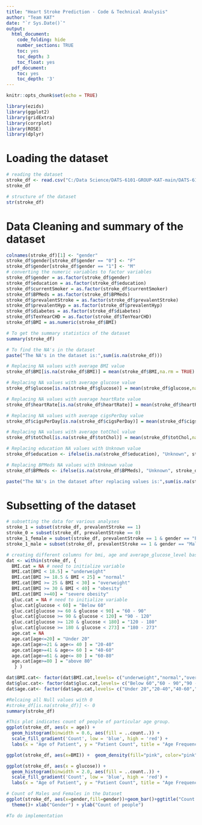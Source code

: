 ---
title: "Heart Stroke Prediction - Code & Technical Analysis"
author: "Team KAT"
date: "`r Sys.Date()`"
output:
  html_document:
    code_folding: hide
    number_sections: TRUE
    toc: yes
    toc_depth: 3
    toc_float: yes
  pdf_document:
    toc: yes
    toc_depth: '3'
---
```{r setup, include=FALSE}
knitr::opts_chunk$set(echo = TRUE)
```

```{r basic_libraries, include=FALSE}
library(ezids)
library(ggplot2)
library(gridExtra)
library(corrplot)
library(ROSE)
library(dplyr)

```
# Loading the dataset
```{r load_csv, include=TRUE, echo=TRUE}
# reading the dataset
stroke_df <- read.csv("C:/Data Science/DATS-6101-GROUP-KAT-main/DATS-6101-GROUP-KAT-main/DataSet/framingham.csv", header = TRUE)
stroke_df
```

```{r desc, include=TRUE, echo=TRUE}
# structure of the dataset
str(stroke_df)
```
# Data Cleaning and summary of the dataset
```{r data_cleaning, include=TRUE, echo=TRUE}

colnames(stroke_df)[1] <- "gender"
stroke_df$gender[stroke_df$gender == "0"] <- "F"
stroke_df$gender[stroke_df$gender == "1"] <- "M"
# converting the numeric variables to factor variables
stroke_df$gender = as.factor(stroke_df$gender)
stroke_df$education = as.factor(stroke_df$education)
stroke_df$currentSmoker = as.factor(stroke_df$currentSmoker)
stroke_df$BPMeds = as.factor(stroke_df$BPMeds)
stroke_df$prevalentStroke = as.factor(stroke_df$prevalentStroke)
stroke_df$prevalentHyp = as.factor(stroke_df$prevalentHyp)
stroke_df$diabetes = as.factor(stroke_df$diabetes)
stroke_df$TenYearCHD = as.factor(stroke_df$TenYearCHD)
stroke_df$BMI = as.numeric(stroke_df$BMI)

# To get the summary statistics of the dataset
summary(stroke_df)

```


```{r find_na_fix, include=TRUE, echo=TRUE}
# To find the NA's in the dataset
paste("The NA's in the dataset is:",sum(is.na(stroke_df)))

```

```{r na_fix, include=TRUE, echo=TRUE}

# Replacing NA values with average BMI value
stroke_df$BMI[is.na(stroke_df$BMI)] = mean(stroke_df$BMI,na.rm = TRUE)

# Replacing NA values with average glucose value
stroke_df$glucose[is.na(stroke_df$glucose)] = mean(stroke_df$glucose,na.rm = TRUE)

# Replacing NA values with average heartRate value
stroke_df$heartRate[is.na(stroke_df$heartRate)] = mean(stroke_df$heartRate,na.rm = TRUE)

# Replacing NA values with average cigsPerDay value
stroke_df$cigsPerDay[is.na(stroke_df$cigsPerDay)] = mean(stroke_df$cigsPerDay,na.rm = TRUE)

# Replacing NA values with average totChol value
stroke_df$totChol[is.na(stroke_df$totChol)] = mean(stroke_df$totChol,na.rm = TRUE)

# Replacing education NA values with Unknown value
stroke_df$education <- ifelse(is.na(stroke_df$education), "Unknown", stroke_df$education)

# Replacing BPMeds NA values with Unknown value
stroke_df$BPMeds <- ifelse(is.na(stroke_df$BPMeds), "Unknown", stroke_df$BPMeds)

paste("The NA's in the dataset after replacing values is:",sum(is.na(stroke_df)))
```
# Subsetting of the dataset
```{r subsets, include=TRUE, echo=TRUE}
# subsetting the data for various analyses 
stroke_1 = subset(stroke_df, prevalentStroke == 1)
stroke_0 = subset(stroke_df, prevalentStroke == 0)
stroke_1_female = subset(stroke_df, prevalentStroke == 1 & gender == "Female")
stroke_1_male = subset(stroke_df, prevalentStroke == 1 & gender == "Male")

# creating different columns for bmi, age and average_glucose_level based on different bucketing for each variables
dat <- within(stroke_df, {   
  BMI.cat = NA # need to initialize variable
  BMI.cat[BMI < 18.5] = "underweight"
  BMI.cat[BMI >= 18.5 & BMI < 25] = "normal"
  BMI.cat[BMI >= 25 & BMI < 30] = "overweight"
  BMI.cat[BMI >= 30 & BMI < 40] = "obesity"
  BMI.cat[BMI >=40] = "severe obesity" 
  gluc.cat = NA # need to initialize variable
  gluc.cat[glucose < 60] = "Below 60"
  gluc.cat[glucose >= 60 & glucose < 90] = "60 - 90"
  gluc.cat[glucose >= 90 & glucose < 120] = "90 - 120"
  gluc.cat[glucose >= 120 & glucose < 180] = "120 - 180"
  gluc.cat[glucose >= 180 & glucose < 273] = "180 - 273"
  age.cat = NA
  age.cat[age<=20] = "Under 20"
  age.cat[age>=21 & age<= 40 ] = "20-40"
  age.cat[age>=41 & age<= 60 ] = "40-60"
  age.cat[age>=61 & age<= 80 ] = "60-80"
  age.cat[age>=80 ] = "above 80"
   } )

dat$BMI.cat<- factor(dat$BMI.cat,levels= c("underweight","normal","overweight","obesity","severe obesity" ))
dat$gluc.cat<- factor(dat$gluc.cat,levels= c("Below 60","60 - 90","90 - 120","120 - 180","180 - 273" ))
dat$age.cat<- factor(dat$age.cat,levels= c("Under 20","20-40","40-60","60-80","above 80"))
```

```{r}
#Relcaing all Null values with 0
#stroke_df[is.na(stroke_df)] <- 0
summary(stroke_df)
```



```{r}
#This plot indicates count of people of particular age group. 
ggplot(stroke_df, aes(x = age)) + 
  geom_histogram(binwidth = 0.6, aes(fill = ..count..)) + 
  scale_fill_gradient('Count', low = 'blue', high = 'red') + 
  labs(x = "Age of Patient", y = "Patient Count", title = "Age Frequency Histogram")

ggplot(stroke_df, aes(x=BMI)) +  geom_density(fill="pink", color="pink", alpha=0.5)+ theme_bw() + theme()+ ggtitle("Distribution for BMI")

ggplot(stroke_df, aes(x = glucose)) + 
  geom_histogram(binwidth = 2.0, aes(fill = ..count..)) + 
  scale_fill_gradient('Count', low = 'blue', high = 'red') + 
  labs(x = "Age of Patient", y = "Patient Count", title = "Age Frequency Histogram")

# Count of Males and Females in the Dataset
ggplot(stroke_df, aes(x=gender,fill=gender))+geom_bar()+ggtitle("Count of Male and Female in the Dataset")+ theme_bw() +
  theme()+ xlab("Gender") + ylab("Count of people")
```

```{r}

#To do implementation
```



